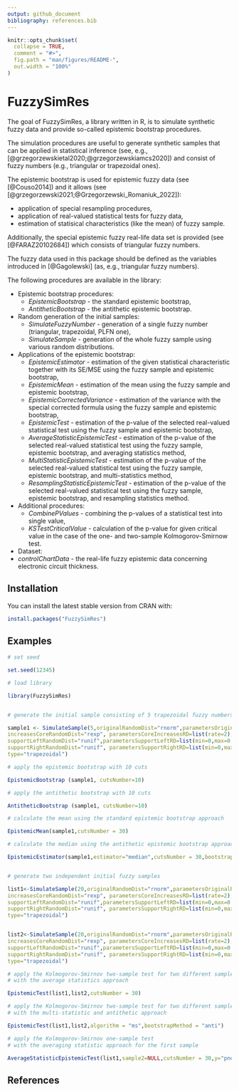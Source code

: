 ```yaml
---
output: github_document
bibliography: references.bib
---
```


<!-- README.md is generated from README.Rmd. Please edit that file -->

```r
knitr::opts_chunk$set(
  collapse = TRUE,
  comment = "#>",
  fig.path = "man/figures/README-",
  out.width = "100%"
)
```

# FuzzySimRes


The goal of FuzzySimRes, a library written in R, is to simulate synthetic fuzzy data and
provide so-called epistemic bootstrap procedures.

The simulation procedures are useful to generate synthetic samples that can be applied in statistical inference (see, e.g., [@grzegorzewskietal2020;@grzegorzewskiamcs2020]) and consist of fuzzy numbers (e.g., triangular or trapezoidal ones).

The epistemic bootstrap is used for epistemic fuzzy data (see [@Couso2014]) and it allows (see [@grzegorzewski2021;@Grzegorzewski_Romaniuk_2022]):

+ application of special resampling procedures, 
+ application of real-valued statistical tests for fuzzy data,
+ estimation of statisical characteristics (like the mean) of fuzzy sample.

Additionally, the special epistemic fuzzy real-life data set is provided (see [@FARAZ20102684]) which consists of triangular fuzzy numbers.

The fuzzy data used in this package should be defined as the variables introduced in [@Gagolewski] (as, e.g., triangular fuzzy numbers).

The following procedures are available in the library:

+ Epistemic bootstrap procedures:
  + *EpistemicBootstrap* - the standard epistemic bootstrap,
  + *AntitheticBootstrap* - the antithetic epistemic bootstrap.
  
+ Random generation of the initial samples:  
  + *SimulateFuzzyNumber* - generation of a single fuzzy number (triangular, trapezoidal, PLFN one),
  + *SimulateSample* - generation of the whole fuzzy sample using various random distributions.
  
+ Applications of the epistemic bootstrap: 
  + *EpistemicEstimator* - estimation of the given statistical characteristic together with its SE/MSE using the fuzzy sample and epistemic bootstrap,
  + *EpistemicMean* - estimation of the mean using the fuzzy sample and epistemic bootstrap,
  + *EpistemicCorrectedVariance* - estimation of the variance with the special corrected formula using the fuzzy sample and epistemic bootstrap,
  + *EpistemicTest* - estimation of the p-value of the selected real-valued statistical test using the fuzzy sample and epistemic bootstrap,
  + *AverageStatisticEpistemicTest* - estimation of the p-value of the selected real-valued statistical test using the fuzzy sample, epistemic bootstrap, and averaging statistics method,
  + *MultiStatisticEpistemicTest* - estimation of the p-value of the selected real-valued statistical test using the fuzzy sample, epistemic bootstrap, and multi-statistics method,
  + *ResamplingStatisticEpistemicTest* - estimation of the p-value of the selected real-valued statistical test using the fuzzy sample, epistemic bootstrap, and resampling statistics method.
  


+ Additional procedures:
  + *CombinePValues* - combining the p-values of a statistical test into single value,
  + *KSTestCriticalValue* - calculation of the p-value for given critical value in the case of the one- and two-sample Kolmogorov-Smirnow test.
  
+ Dataset:
 + *controlChartData* - the real-life fuzzy epistemic data concerning electronic circuit thickness.


## Installation

You can install the latest stable version from CRAN with:

``` r
install.packages("FuzzySimRes")
```

## Examples


``` r
# set seed

set.seed(12345)

# load library

library(FuzzySimRes)


# generate the initial sample consisting of 5 trapezoidal fuzzy numbers

sample1 <- SimulateSample(5,originalRandomDist="rnorm",parametersOriginalRD=list(mean=0,sd=1),
increasesCoreRandomDist="rexp", parametersCoreIncreasesRD=list(rate=2),
supportLeftRandomDist="runif",parametersSupportLeftRD=list(min=0,max=0.6),
supportRightRandomDist="runif", parametersSupportRightRD=list(min=0,max=0.6),
type="trapezoidal")

# apply the epistemic bootstrap with 10 cuts

EpistemicBootstrap (sample1, cutsNumber=10)

# apply the antithetic bootstrap with 10 cuts

AntitheticBootstrap (sample1, cutsNumber=10)

# calculate the mean using the standard epistemic bootstrap approach

EpistemicMean(sample1,cutsNumber = 30)

# calculate the median using the antithetic epistemic bootstrap approach

EpistemicEstimator(sample1,estimator="median",cutsNumber = 30,bootstrapMethod="anti")


# generate two independent initial fuzzy samples

list1<-SimulateSample(20,originalRandomDist="rnorm",parametersOriginalRD=list(mean=0,sd=1),
increasesCoreRandomDist="rexp", parametersCoreIncreasesRD=list(rate=2),
supportLeftRandomDist="runif",parametersSupportLeftRD=list(min=0,max=0.6),
supportRightRandomDist="runif", parametersSupportRightRD=list(min=0,max=0.6),
type="trapezoidal")


list2<-SimulateSample(20,originalRandomDist="rnorm",parametersOriginalRD=list(mean=0,sd=1),
increasesCoreRandomDist="rexp", parametersCoreIncreasesRD=list(rate=2),
supportLeftRandomDist="runif",parametersSupportLeftRD=list(min=0,max=0.6),
supportRightRandomDist="runif", parametersSupportRightRD=list(min=0,max=0.6),
type="trapezoidal")

# apply the Kolmogorov-Smirnov two-sample test for two different samples
# with the average statistics approach

EpistemicTest(list1,list2,cutsNumber = 30)

# apply the Kolmogorov-Smirnov two-sample test for two different samples
# with the multi-statistic and antithetic approach

EpistemicTest(list1,list2,algorithm = "ms",bootstrapMethod = "anti")

# apply the Kolmogorov-Smirnov one-sample test
# with the averaging statistic approach for the first sample

AverageStatisticEpistemicTest(list1,sample2=NULL,cutsNumber = 30,y="pnorm")

```

## References
